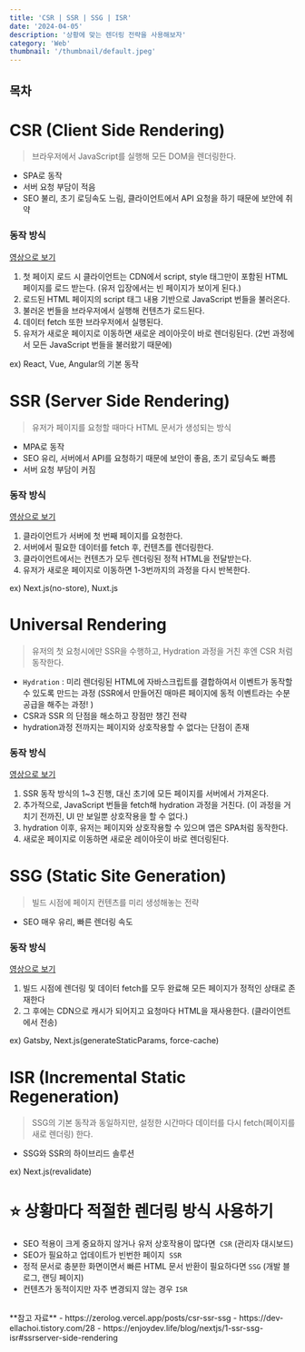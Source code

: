 ```yaml
---
title: 'CSR | SSR | SSG | ISR'  
date: '2024-04-05'
description: '상황에 맞는 렌더링 전략을 사용해보자'
category: 'Web'
thumbnail: '/thumbnail/default.jpeg'
---
```


## 목차

# CSR (Client Side Rendering)
> 브라우저에서 JavaScript를 실행해 모든 DOM을 렌더링한다.
- SPA로 동작
- <span className='blue-bold'>서버 요청 부담이 적음</span>
- <span className='red-bold'>SEO 불리</span>, <span className='red-bold'>초기 로딩속도 느림</span>, 클라이언트에서 API 요청을 하기 때문에 <span className='red-bold'>보안에 취약</span>

### 동작 방식
<a href='https://www.youtube.com/watch?v=4-Lel1oaV7M' target='_blank'>영상으로 보기</a>
1. 첫 페이지 로드 시 클라이언트는 CDN에서 script, style 태그만이 포함된 HTML 페이지를 로드 받는다. (유저 입장에서는 빈 페이지가 보이게 된다.)
2. 로드된 HTML 페이지의 script 태그 내용 기반으로 JavaScript 번들을 불러온다.
3. 불러온 번들을 브라우저에서 실행해 컨텐츠가 로드된다.
4. 데이터 fetch 또한 브라우저에서 실행된다.
5. 유저가 새로운 페이지로 이동하면 새로운 레이아웃이 바로 렌더링된다. (2번 과정에서 모든 JavaScript 번들을 불러왔기 때문에)



ex) React, Vue, Angular의 기본 동작


# SSR (Server Side Rendering)
> 유저가 페이지를 요청할 때마다 HTML 문서가 생성되는 방식
- MPA로 동작
- <span className='blue-bold'>SEO 유리</span>, 서버에서 API를 요청하기 때문에 <span className='blue-bold'>보안이 좋음</span>, <span className='blue-bold'>초기 로딩속도 빠름</span>
- <span className='red-bold'>서버 요청 부담이 커짐</span>

### 동작 방식
<a href='https://www.youtube.com/watch?v=0bvo6UKkNDA' target='_blank'>영상으로 보기</a>
1. 클라이언트가 서버에 첫 번째 페이지를 요청한다.
2. 서버에서 필요한 데이터를 fetch 후, 컨텐츠를 렌더링한다.
3. 클라이언트에서는 컨텐츠가 모두 렌더링된 정적 HTML을 전달받는다.
4. 유저가 새로운 페이지로 이동하면 1-3번까지의 과정을 다시 반복한다.



ex) Next.js(no-store), Nuxt.js

# Universal Rendering
> 유저의 첫 요청시에만 SSR을 수행하고, Hydration 과정을 거친 후엔 CSR 처럼 동작한다.
- `Hydration` : 미리 렌더링된 HTML에 자바스크립트를 결합하여서 이벤트가 동작할 수 있도록 만드는 과정
    (SSR에서 만들어진 매마른 페이지에 동적 이벤트라는 수분 공급을 해주는 과정! )
- CSR과 SSR 의 단점을 해소하고 장점만 챙긴 전략
- hydration과정 전까지는 페이지와 상호작용할 수 없다는 단점이 존재

### 동작 방식
<a href='https://www.youtube.com/watch?v=y5CpKiH-3J8' target='_blank'>영상으로 보기</a>
1. SSR 동작 방식의 1~3 진행, 대신 초기에 모든 페이지를 서버에서 가져온다.
2. 추가적으로, JavaScript 번들을 fetch해 hydration 과정을 거친다. (이 과정을 거치기 전까진, UI 만 보일뿐 상호작용을 할 수 없다.)
3. hydration 이후, 유저는 페이지와 상호작용할 수 있으며 앱은 SPA처럼 동작한다.
4. 새로운 페이지로 이동하면 새로운 레이아웃이 바로 렌더링된다.



# SSG (Static Site Generation)
> 빌드 시점에 페이지 컨텐츠를 미리 생성해놓는 전략
- <span className='blue-bold'>SEO 매우 유리</span>, <span className='blue-bold'>빠른 렌더링 속도</span>

### 동작 방식
<a href='https://www.youtube.com/watch?v=1zhT23VDVDc' target='_blank'>영상으로 보기</a>
1. 빌드 시점에 렌더링 및 데이터 fetch를 모두 완료해 모든 페이지가 정적인 상태로 존재한다
2. 그 후에는 CDN으로 캐시가 되어지고 요청마다 HTML을 재사용한다. (클라이언트에서 전송)



ex) Gatsby, Next.js(generateStaticParams, force-cache)

# ISR (Incremental Static Regeneration)
> SSG의 기본 동작과 동일하지만, 설정한 시간마다 데이터를 다시 fetch(페이지를 새로 렌더링) 한다.
- SSG와 SSR의 하이브리드 솔루션

ex) Next.js(revalidate)


# ⭐️ 상황마다 적절한 렌더링 방식 사용하기
- SEO 적용이 크게 중요하지 않거나 유저 상호작용이 많다면  `CSR` (관리자 대시보드)  
- SEO가 필요하고 업데이트가 빈번한 페이지  `SSR`
- 정적 문서로 충분한 화면이면서 빠른 HTML 문서 반환이 필요하다면 `SSG` (개발 블로그, 랜딩 페이지)
- 컨텐츠가 동적이지만 자주 변경되지 않는 경우 `ISR`

<br />
**참고 자료**
- https://zerolog.vercel.app/posts/csr-ssr-ssg
- https://dev-ellachoi.tistory.com/28
- https://enjoydev.life/blog/nextjs/1-ssr-ssg-isr#ssrserver-side-rendering